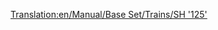 [[Translation:en/Manual/Base Set/Trains/SH '125']]
{{ru/Manual/Base Set/Trains/Поезда|Image=[[File:en/Manual/Base Set/Trains/Sh125.png]]
|Name=SH "125"
|Cost=£23,437 ($46.874)
|Speed=201 км/ч (125 миль/ч)
|Weight=70 т
|Power=4,500 л.с. (3.356 кВт)
|Annual=£2,894 ($5.788)
|Designed=1978
|Lifespan=20
|Capacity=8 ящиков почты
|Description=Это двухсекционный локомотив, обе секции могут перевозить любой груз, по умолчанию почту. Не забудьте переоборудовать его в пассажирский, если собираетесь перевозить только пассажиров, чтобы ваши станции не начали собирать почту!
|Real-life=Это переименованная версия Британского [http://en.wikipedia.org/wiki/Intercity_125 Intercity 125], обладающего мировым рекордом скорости среди тепловозов (237 км/ч или 148 миль/ч).
}}